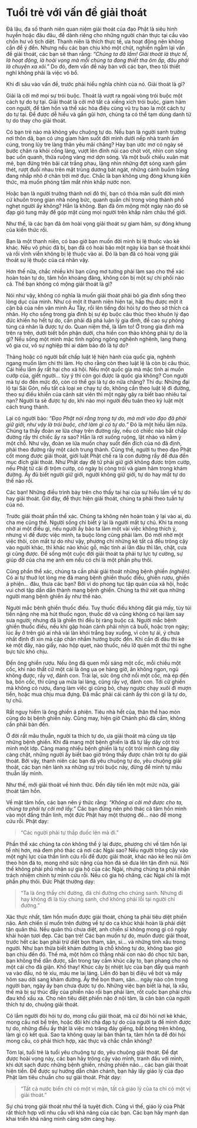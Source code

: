 # Tuổi trẻ với vấn đề giải thoát {- #tuoi-tre-voi-van-de-giai-thoat}
  
Ðã lâu, đa số thanh niên quan niệm giải thoát của đạo Phật là siêu hình huyền hoặc đâu đâu, để dành riêng cho những người chán thực tại cầu vào chốn hư vô tịch diệt. Thanh niên là thích thực tế, ưa hoạt động nên không cần để ý đến. Nhưng nếu các bạn chịu khó một chút, nghiền ngẫm lại vấn đề giải thoát, các bạn sẽ than rằng: *"Chúng ta đã lầm! Giải thoát là thực tế, là hoạt động, là hoài vọng mà mỗi chúng ta đang thiết tha ôm ấp, đâu phải là chuyện xa xôi."* Do đó, đem vấn đề này bàn với các bạn, theo tôi thiết nghĩ không phải là việc vô bổ.  
  
Khi đi sâu vào vấn đề, trước phải hiểu nghĩa chính của nó. Giải thoát là gì?  
  
Giải là cởi mở mọi sự trói buộc. Thoát là vượt ra ngoài vòng trói buộc một cách tự do tự tại. Giải thoát là cởi mở tất cả xiềng xích trói buộc, giam hãm con người, để tâm hồn và thể xác hòa điệu cùng vũ trụ bao la một cách tự do tự tại. Ðể được dễ hiểu và gần gũi hơn, chúng ta có thể tạm dùng danh từ tự do thay cho giải thoát.  
  
Có bạn trẻ nào mà không yêu chuộng tự do. Nếu bạn là người sanh trưởng nơi thôn dã, bạn có ưng giam hãm suốt đời mình dưới nếp nhà tranh ấm cúng, trong lũy tre làng thân yêu mãi chăng? Hay bạn ước mơ có ngày sẽ bước chân ra khỏi cổng làng, vượt lên đỉnh núi cao chót vót, nhìn con sông bạc uốn quanh, thửa ruộng vàng mơ dợn sóng. Và một buổi chiều xuân mát mẻ, bạn đứng trên bãi cát trắng phau, lặng nhìn những đợt sóng xanh gầm thét, rượt đuổi nhau trên mặt trùng dương bát ngát, những cánh buồm trắng đang nhấp nhô ở chân trời mờ đục. Chắc là bạn không ưng đóng khung kiến thức, mà muốn phóng tầm mắt nhìn khắp nước non.  
  
Hoặc bạn là người trưởng thành nơi đô thị, bạn có thỏa mãn suốt đời mình cứ khuôn trong gian nhà nóng bức, quanh quẩn chỉ trong vòng thành phố nghẹt người ấy không? Hẳn là không. Bạn đã ôm mộng một ngày nào đó sẽ đạp gió tung mây để góp mặt cùng mọi người trên khắp năm châu thế giới.  
  
Như thế, là các bạn đã ôm hoài vọng giải thoát sự giam hãm, sự đóng khung của kiến thức rồi.  
  
Bạn là một thanh niên, có bao giờ bạn muốn đời mình bị lệ thuộc vào kẻ khác. Nếu vô phúc đã bị, bạn đã có hoài bão một ngày kia bạn sẽ thoát khỏi và rồi vĩnh viễn không bị lệ thuộc vào ai. Ðó là bạn đã có hoài vọng giải thoát sự lệ thuộc của cá nhân vậy.  
  
Hơn thế nữa, chắc nhiều khi bạn cũng mơ tưởng phải làm sao cho thể xác hoàn toàn tự do, tâm hồn khoáng đãng, không còn bị một sự chi phối nào cả. Thế bạn không có mộng giải thoát là gì?  
  
Nói như vậy, không có nghĩa là muốn giải thoát phải bỏ gia đình sống theo lòng dục của mình. Như có một ít thanh niên hiện tại, hấp thụ được một ít cặn bã của nền văn minh Âu Tây, rồi lên tiếng đòi hỏi tự do theo sở thích cá nhân. Họ cho sống trong gia đình bị sự ép buộc câu thúc theo khuôn lý đạo đức khiến họ hết tự do, cần phải đả phá luân lý gia đình, đề cao sự phóng túng cá nhân là được tự do. Quan niệm thế, là lầm to! Ở trong gia đình mà trên ra trên, dưới biết bổn phận dưới, cha hiền con thảo không phải tự do là gì? Nếu sống một mình mặc tình ngông ngông nghênh nghênh, lang thang vô gia cư, vô sự nghiệp thì ai dám bảo đó là tự do?  
  
Thảng hoặc có người bất chấp luật lệ hiện hành của quốc gia, nghênh ngang muốn làm chi thì làm. Họ cho rằng còn theo luật lệ là còn bị câu thúc. Cái hiểu lầm ấy rất hại cho xã hội. Nếu một quốc gia mà mặc tình ai muốn cướp của, giết người... tùy ý thì còn gọi được là quốc gia không? Con người mà tự do đến mức đó, còn có thể gọi là tự do nữa chăng? Thí dụ: Những đại lộ tại Sài Gòn, nếu tất cả loại xe chạy tự do, không cần theo luật lệ đi đường, theo sự điều khiển của cảnh sát viên thì một ngày gây ra biết bao nhiêu tai nạn? Người ta sẽ được tự do, khi nào mọi người đều tuân theo kỷ luật một cách trung thành.  
  
Lại có người bảo: *"Ðạo Phật nói rằng trọng tự do, mà mới vào đạo đã phải giữ giới, như vậy là trói buộc, chớ làm gì có tự do."* Ðó là một hiểu lầm nữa. Chúng ta thấy đoàn xe lửa chạy trên đường rầy, nếu có chiếc nào bất chấp đường rầy thì chiếc ấy ra sao? Hẳn là rơi xuống ruộng, lật nhào và nằm ỳ một chỗ. Như vậy, đoàn xe lửa muốn chạy suốt đến đích của nó đã định, phải theo đường rầy một cách trung thành. Cũng thế, người tu theo đạo Phật cốt mong được giải thoát, giới luật Phật chế ra là con đường rầy để đưa đến mục đích giải thoát. Như Phật dạy đệ tử phải giữ giới không được trộm cướp, nếu Phật tử cãi đi trộm cướp, có ngày bị còng trói và giam hãm trong khám đường. Ấy đủ biết người giữ giới, người không giữ giới, tự do hay mất tự do thế nào rồi.  
  
Các bạn! Những điều trình bày trên cho thấy tai hại của sự hiểu lầm về tự do hay giải thoát. Giờ đây, để thực hiện giải thoát, chúng ta phải theo tuần tự của nó.  
  
Trước giải thoát phần thể xác. Chúng ta không nên hoàn toàn ỷ lại vào ai, dù cha mẹ cũng thế. Người sống chỉ biết ỷ lại là người mất tự chủ. Khi ta mong nhờ ai một điều gì, nếu người ấy bảo ta làm một vài việc không thích ý, nhưng vì để được việc mình, ta buộc lòng cũng phải làm. Ðó mới nhờ một việc thôi, còn mất tự do như vậy, phương chi những kẻ tất cả đều trông cậy vào người khác, thì khác nào khúc gỗ, mặc tình ai lăn đâu thì lăn, chặt, cưa gì cũng được. Ðể sống một cuộc đời giải thoát ta phải tự lực tự cường, sự giúp đỡ của cha mẹ anh em nếu có chỉ là một phần phụ thôi.  
  
Cũng phần thể xác, chúng ta cần phải giải thoát những bệnh ghiền *(nghiện)*. Có ai tự thuở lọt lòng mẹ đã mang bệnh ghiền thuốc điếu, ghiền rượu, ghiền á phiện... đâu, thưa các bạn? Bởi vì do phong tục tập quán của xã hội, hoặc vui chơi tập dần dần thành mang bệnh ghiền. Chúng ta thử xét qua những người mang bệnh ghiền ấy như thế nào.  
  
Người mắc bệnh ghiền thuốc điếu. Tuy thuốc điếu không đắt giá mấy, tùy túi tiền nặng nhẹ mà hút thuốc ngon, thuốc dở và cũng không có hại làm say sưa người; nhưng đã là ghiền thì đều bị ràng buộc cả. Người mắc bệnh ghiền thuốc điếu, nếu khi gặp hoàn cảnh phải nhịn cả buổi, hoặc trọn ngày; lúc ấy ở trên gió ai nhả vài làn khói trắng bay xuống, vì còn tự ái, ý chưa nhất định đi xin mà cặp chân nhắm hướng bước đến. Khi cần đi đâu thì kè kè một đãy, nào giấy, nào hộp quẹt, nào thuốc, nếu lỡ quên một thứ thì nghe bực tức khó chịu.  
  
Ðến ông ghiền rượu. Nếu ông đã quen mỗi sáng một cốc, mỗi chiều một cốc, khi nào thất cữ một cái là ông ụa ọe hàng giờ, ăn không ngon, ngủ không được, rầy vợ, đánh con. Trái lại, sức ông chở nổi một cốc, mà ép đến ba, bốn cốc, thì cũng ụa mửa lai láng, cũng rầy vợ, đánh con. Tới cữ ghiền mà không có rượu, đang làm việc gì cũng bỏ, chạy ngược chạy xuôi đi mượn tiền, hoặc mua chịu mua đựng. Ðã mắc phải cái cảnh ấy thì còn gì là tự do, tự chủ.  
  
Rất nguy hiểm là ông ghiền á phiện. Tiêu nhà hết của, thân thể hao mòn cũng do bị bệnh ghiền này. Cũng may, hiện giờ Chánh phủ đã cấm, không cần phải bàn đến.  
  
Ở đời rất mâu thuẫn, người ta thích tự do, ưa giải thoát mà cũng ưa tập những bệnh ghiền. Khi đã mang một bệnh ghiền là đã tự lấy dây cột trói mình một lớp. Càng mang nhiều bệnh ghiền là tự cột trói mình càng dày càng chặt, những người ấy biết bao giờ trông thấy được chân trời tự do giải thoát. Bởi vậy, thanh niên các bạn đã yêu chuộng tự do, yêu chuộng giải thoát, các bạn nên lánh xa những sự trói buộc này, đừng để mình tự mâu thuẫn lấy mình.  
  
Như thế, mới giải thoát về hình thức. Ðến đây tiến lên một mức nữa, giải thoát tâm hồn.  
  
Về mặt tâm hồn, các bạn nên ý thức rằng: *"Không ai cởi mở được cho ta, chúng ta phải tự cởi mở lấy."* Các bạn đừng nên phó thác cả tâm hồn mình vào một đấng thần linh, một đức Phật hay một thượng đế... nào để mong cứu rỗi. Phật dạy:  

> "Các người phải tự thắp đuốc lên mà đi."

Phần thể xác chúng ta còn không thể ỷ lại được, phương chi về tâm hồn lại tế nhị hơn, mà đem phó thác cả nơi các Ngài sao? Nếu người trông cậy vào một nghị lực của thần linh cứu rỗi để được giải thoát, khác nào kẻ leo núi ôm theo hòn đá to, mong nhờ sức nặng của hòn đá sẽ đưa lên tận đỉnh núi. Nói thế không phải phủ nhận sự gia hộ của các Ngài, nhưng chúng ta phải nhận trách nhiệm chính tự mình cứu rỗi. Nếu có gia hộ chăng, các Ngài chỉ là một phần phụ thôi. Ðức Phật thường dạy:  

> "Ta là ông thầy chỉ đường, đã chỉ đường cho chúng sanh. Nhưng đi hay không đi là tùy chúng sanh, chớ không phải lỗi tại người chỉ đường."
  
Xác thực nhất, tâm hồn muốn được giải thoát, chúng ta phải tiêu diệt phiền não. Anh chiến sĩ muốn trên đường về tự do ca khúc khải hoàn là phải diệt tận quân thù. Nếu quân thù chưa diệt, anh chiến sĩ không mong gì có ngày khải hoàn tươi đẹp. Các bạn trẻ! Các bạn muốn tự do, muốn được giải thoát, trước hết các bạn phải trừ diệt bọn tham, sân, si... và những tính xấu trong người. Như bạn thừa biết khám đường là chỗ không tự do, không bao giờ bạn chịu đến đó. Thế mà, một hôm có thằng nhãi con nào đó chọc tức bạn, bạn không thể dằn được, sẵn trong tay cầm khúc cây to, bạn phang cho nó một cái cho đã giận. Khổ thay! Khúc cây bị nhiệt lực của bạn đẩy quá mạnh va vào đầu, nó té xỉu, máu me lai láng. Liền đó bạn bị điệu về bót và mấy hôm sau dời sang khám đường. Ấy thế bọn tham, sân... ngày nào còn trong người bạn, ngày ấy bạn chưa được tự do. Những việc bạn biết là hại, là xấu, thế mà bị sự thúc đẩy của phiền não rồi bạn phải làm, rốt cuộc bạn phải chịu đau khổ xấu xa. Cho nên tiêu diệt phiền não ở nội tâm, là căn bản của người thích tự do, chuộng giải thoát.  
  
Có lắm người đòi hỏi tự do, mong cầu giải thoát, mà cứ đòi hỏi nơi kẻ khác, mong cầu nơi bề trên, hoặc đôi khi chà đạp tự do của người ta để mình được tự do, những điều ấy thật là việc mò trăng đáy giếng, bắt bóng trên không, làm gì có kết quả. Sao ta không quay lại bản thân ta, tâm hồn ta để đòi hỏi mong cầu, có phải thích hợp, xác thực và chắc chắn không?  
  
Tóm lại, tuổi trẻ là tuổi yêu chuộng tự do, yêu chuộng giải thoát. Ðể đạt được hoài vọng này, các bạn hãy trông cậy vào mình, tranh đấu với mình, khi dứt sạch được những bệnh ghiền, những phiền não... các bạn giải thoát hiện tiền. Ðể được sự hướng dẫn chân chánh, bạn hãy lấy giáo lý của đạo Phật làm tiêu chuẩn cho sự giải thoát. Phật dạy:  

> "Tất cả nước biển chỉ có một vị mặn, tất cả giáo lý của ta chỉ có một vị giải thoát."
  
Sự chú trọng giải thoát như thế là tuyệt đích. Cũng vì thế, giáo lý của Phật rất thích hợp với nhu cầu với khả năng của các bạn. Các bạn hãy mạnh dạn khai triển khả năng mình càng sớm càng hay.  
